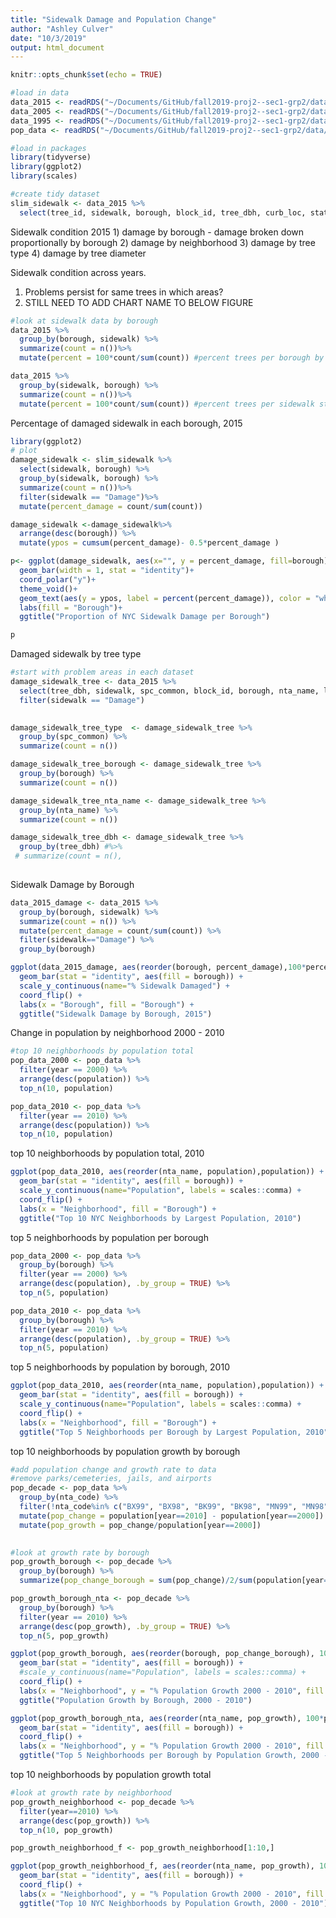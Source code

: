 ```yaml
---
title: "Sidewalk Damage and Population Change"
author: "Ashley Culver"
date: "10/3/2019"
output: html_document
---
```


```r
knitr::opts_chunk$set(echo = TRUE)
```

```r
#load in data
data_2015 <- readRDS("~/Documents/GitHub/fall2019-proj2--sec1-grp2/data/data_2015.rds")
data_2005 <- readRDS("~/Documents/GitHub/fall2019-proj2--sec1-grp2/data/data_2005.rds")
data_1995 <- readRDS("~/Documents/GitHub/fall2019-proj2--sec1-grp2/data/data_1995.rds")
pop_data <- readRDS("~/Documents/GitHub/fall2019-proj2--sec1-grp2/data/population.rds")

```

```r
#load in packages
library(tidyverse)
library(ggplot2)
library(scales)

#create tidy dataset
slim_sidewalk <- data_2015 %>% 
  select(tree_id, sidewalk, borough, block_id, tree_dbh, curb_loc, status, health, spc_common, steward, user_type, problems, postcode, nta, nta_name, latitude, longitude)
```
Sidewalk condition 2015
1) damage by borough
- damage broken down proportionally by borough
2) damage by neighborhood
3) damage by tree type
4) damage by tree diameter

Sidewalk condition across years. 

1) Problems persist for same trees in which areas?
2) STILL NEED TO ADD CHART NAME TO BELOW FIGURE
```r
#look at sidewalk data by borough
data_2015 %>% 
  group_by(borough, sidewalk) %>% 
  summarize(count = n())%>%
  mutate(percent = 100*count/sum(count)) #percent trees per borough by sidewalk status

data_2015 %>% 
  group_by(sidewalk, borough) %>% 
  summarize(count = n())%>%
  mutate(percent = 100*count/sum(count)) #percent trees per sidewalk status by borough
```
Percentage of damaged sidewalk in each borough, 2015
```r
library(ggplot2)
# plot
damage_sidewalk <- slim_sidewalk %>%
  select(sidewalk, borough) %>% 
  group_by(sidewalk, borough) %>% 
  summarize(count = n())%>%
  filter(sidewalk == "Damage")%>%
  mutate(percent_damage = count/sum(count))

damage_sidewalk <-damage_sidewalk%>% 
  arrange(desc(borough)) %>%
  mutate(ypos = cumsum(percent_damage)- 0.5*percent_damage )

p<- ggplot(damage_sidewalk, aes(x="", y = percent_damage, fill=borough))+
  geom_bar(width = 1, stat = "identity")+
  coord_polar("y")+
  theme_void()+
  geom_text(aes(y = ypos, label = percent(percent_damage)), color = "white")+
  labs(fill = "Borough")+
  ggtitle("Proportion of NYC Sidewalk Damage per Borough")

p
```
Damaged sidewalk by tree type
```r
#start with problem areas in each dataset
damage_sidewalk_tree <- data_2015 %>%
  select(tree_dbh, sidewalk, spc_common, block_id, borough, nta_name, latitude, longitude) %>%
  filter(sidewalk == "Damage")
  

damage_sidewalk_tree_type  <- damage_sidewalk_tree %>%
  group_by(spc_common) %>%
  summarize(count = n())

damage_sidewalk_tree_borough <- damage_sidewalk_tree %>%
  group_by(borough) %>%
  summarize(count = n())

damage_sidewalk_tree_nta_name <- damage_sidewalk_tree %>%
  group_by(nta_name) %>%
  summarize(count = n())

damage_sidewalk_tree_dbh <- damage_sidewalk_tree %>%
  group_by(tree_dbh) #%>%
 # summarize(count = n(),
            
```

Sidewalk Damage by Borough
```r
data_2015_damage <- data_2015 %>% 
  group_by(borough, sidewalk) %>% 
  summarize(count = n()) %>%
  mutate(percent_damage = count/sum(count)) %>%
  filter(sidewalk=="Damage") %>%
  group_by(borough)

ggplot(data_2015_damage, aes(reorder(borough, percent_damage),100*percent_damage)) +
  geom_bar(stat = "identity", aes(fill = borough)) +
  scale_y_continuous(name="% Sidewalk Damaged") +
  coord_flip() +
  labs(x = "Borough", fill = "Borough") + 
  ggtitle("Sidewalk Damage by Borough, 2015")
```
Change in population by neighborhood 2000 - 2010
```r
#top 10 neighborhoods by population total
pop_data_2000 <- pop_data %>%
  filter(year == 2000) %>%
  arrange(desc(population)) %>%
  top_n(10, population)

pop_data_2010 <- pop_data %>%
  filter(year == 2010) %>%
  arrange(desc(population)) %>%
  top_n(10, population)

```
top 10 neighborhoods by population total, 2010
```r
ggplot(pop_data_2010, aes(reorder(nta_name, population),population)) +
  geom_bar(stat = "identity", aes(fill = borough)) +
  scale_y_continuous(name="Population", labels = scales::comma) +
  coord_flip() +
  labs(x = "Neighborhood", fill = "Borough") + 
  ggtitle("Top 10 NYC Neighborhoods by Largest Population, 2010")
```
top 5 neighborhoods by population per borough
```r
pop_data_2000 <- pop_data %>%
  group_by(borough) %>%
  filter(year == 2000) %>%
  arrange(desc(population), .by_group = TRUE) %>%
  top_n(5, population)

pop_data_2010 <- pop_data %>%
  group_by(borough) %>%
  filter(year == 2010) %>%
  arrange(desc(population), .by_group = TRUE) %>%
  top_n(5, population)
```

top 5 neighborhoods by population by borough, 2010
```r
ggplot(pop_data_2010, aes(reorder(nta_name, population),population)) +
  geom_bar(stat = "identity", aes(fill = borough)) +
  scale_y_continuous(name="Population", labels = scales::comma) +
  coord_flip() + 
  labs(x = "Neighborhood", fill = "Borough") + 
  ggtitle("Top 5 Neighborhoods per Borough by Largest Population, 2010")
```

top 10 neighborhoods by population growth by borough
```r
#add population change and growth rate to data
#remove parks/cemeteries, jails, and airports
pop_decade <- pop_data %>%
  group_by(nta_code) %>%
  filter(!nta_code%in% c("BX99", "BX98", "BK99", "BK98", "MN99", "MN98", "QN99", "QN98", "SI99", "SI98")) %>%
  mutate(pop_change = population[year==2010] - population[year==2000]) %>%
  mutate(pop_growth = pop_change/population[year==2000]) 
   

#look at growth rate by borough
pop_growth_borough <- pop_decade %>%
  group_by(borough) %>%
  summarize(pop_change_borough = sum(pop_change)/2/sum(population[year==2000]))

pop_growth_borough_nta <- pop_decade %>%
  group_by(borough) %>%
  filter(year == 2010) %>%
  arrange(desc(pop_growth), .by_group = TRUE) %>%
  top_n(5, pop_growth)

```

```r
ggplot(pop_growth_borough, aes(reorder(borough, pop_change_borough), 100*pop_change_borough)) +
  geom_bar(stat = "identity", aes(fill = borough)) +
  #scale_y_continuous(name="Population", labels = scales::comma) +
  coord_flip() + 
  labs(x = "Neighborhood", y = "% Population Growth 2000 - 2010", fill = "Borough") + 
  ggtitle("Population Growth by Borough, 2000 - 2010")
```

```r
ggplot(pop_growth_borough_nta, aes(reorder(nta_name, pop_growth), 100*pop_growth)) +
  geom_bar(stat = "identity", aes(fill = borough)) +
  coord_flip() + 
  labs(x = "Neighborhood", y = "% Population Growth 2000 - 2010", fill = "Borough") + 
  ggtitle("Top 5 Neighborhoods per Borough by Population Growth, 2000 - 2010")
```

top 10 neighborhoods by population growth total
```r
#look at growth rate by neighborhood
pop_growth_neighborhood <- pop_decade %>%
  filter(year==2010) %>%
  arrange(desc(pop_growth)) %>%
  top_n(10, pop_growth)

pop_growth_neighborhood_f <- pop_growth_neighborhood[1:10,]
```

```r
ggplot(pop_growth_neighborhood_f, aes(reorder(nta_name, pop_growth), 100*pop_growth)) +
  geom_bar(stat = "identity", aes(fill = borough)) +
  coord_flip() + 
  labs(x = "Neighborhood", y = "% Population Growth 2000 - 2010", fill = "Borough") + 
  ggtitle("Top 10 NYC Neighborhoods by Population Growth, 2000 - 2010")
```


